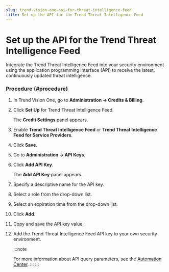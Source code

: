 ```yaml
---
slug: trend-vision-one-api-for-threat-intelligence-feed
title: Set up the API for the Trend Threat Intelligence Feed
---
```

# Set up the API for the Trend Threat Intelligence Feed

Integrate the Trend Threat Intelligence Feed into your security environment using the application programming interface (API) to receive the latest, continuously updated threat intelligence.

### Procedure {#procedure}

1.  In Trend Vision One, go to **Administration → Credits & Billing**.

2.  Click **Set Up** for Trend Threat Intelligence Feed.

    The **Credit Settings** panel appears.

3.  Enable **Trend Threat Intelligence Feed** or **Trend Threat Intelligence Feed for Service Providers**.

4.  Click **Save**.

5.  Go to **Administration → API Keys**.

6.  Click **Add API Key**.

    The **Add API Key** panel appears.

7.  Specify a descriptive name for the API key.

8.  Select a role from the drop-down list.

9.  Select an expiration time from the drop-down list.

10. Click **Add**.

11. Copy and save the API key value.

12. Add the Trend Threat Intelligence Feed API key to your own security environment.

    :::note

    For more information about API query parameters, see the [Automation Center](https://automation.trendmicro.com/xdr/api-v3).
    :::
:::
